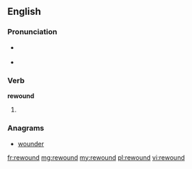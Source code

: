 ==English==

===Pronunciation===
* {{a|US}} {{IPA|/ɻiˈwɑʊnd/}}
* {{rhymes|aʊnd}}

===Verb===
'''rewound'''

# {{past of|rewind}}

===Anagrams===
* [[wounder#English|wounder]]

[[fr:rewound]]
[[mg:rewound]]
[[my:rewound]]
[[pl:rewound]]
[[vi:rewound]]